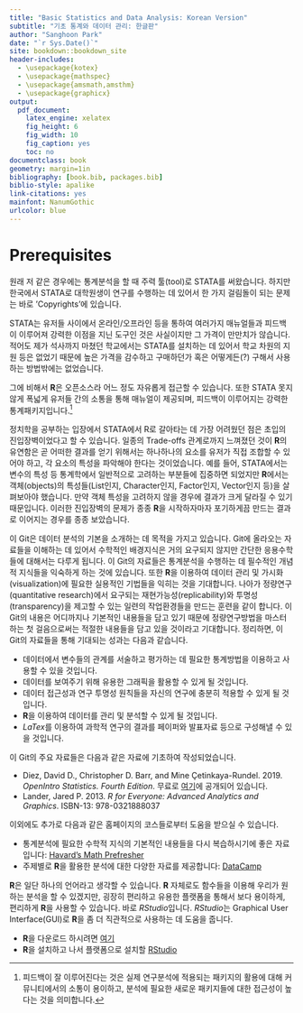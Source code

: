```yaml
--- 
title: "Basic Statistics and Data Analysis: Korean Version"
subtitle: "기초 통계와 데이터 관리: 한글판"
author: "Sanghoon Park"
date: "`r Sys.Date()`"
site: bookdown::bookdown_site
header-includes:
  - \usepackage{kotex}
  - \usepackage{mathspec}
  - \usepackage{amsmath,amsthm}
  - \usepackage{graphicx}
output: 
  pdf_document: 
    latex_engine: xelatex
    fig_height: 6
    fig_width: 10
    fig_caption: yes
    toc: no
documentclass: book
geometry: margin=1in
bibliography: [book.bib, packages.bib]
biblio-style: apalike
link-citations: yes
mainfont: NanumGothic
urlcolor: blue
---
```


# Prerequisites

원래 저 같은 경우에는 통계분석을 할 때 주력 툴(tool)로 STATA를 써왔습니다. 하지만 한국에서 STATA로 대학원생이 연구를 수행하는 데 있어서 한 가지 걸림돌이 되는 문제는 바로 'Copyrights'에 있습니다.

STATA는 유저들 사이에서 온라인/오프라인 등을 통하여 여러가지 매뉴얼들과 피드백이 이루어져 강력한 이점을 지닌 도구인 것은 사실이지만 그 가격이 만만치가 않습니다. 적어도 제가 석사까지 마쳤던 학교에서는 STATA를 설치하는 데 있어서 학교 차원의 지원 등은 없었기 때문에 높은 가격을 감수하고 구매하던가 혹은 어떻게든(?) 구해서 사용하는 방법밖에는 없었습니다.

그에 비해서 **R**은 오픈소스라 어느 정도 자유롭게 접근할 수 있습니다. 또한 STATA 못지 않게 폭넓게 유저들 간의 소통을 통해 매뉴얼이 제공되며, 피드백이 이루어지는 강력한 통계패키지입니다.[^1-1] 

정치학을 공부하는 입장에서 STATA에서 R로 갈아타는 데 가장 어려웠던 점은 초입의 진입장벽이었다고 할 수 있습니다. 일종의 Trade-offs 관계로까지 느껴졌던 것이 **R**의 유연함은 곧 어떠한 결과를 얻기 위해서는 하나하나의 요소를 유저가 직접 조합할 수 있어야 하고, 각 요소의 특성을 파악해야 한다는 것이었습니다. 예를 들어, STATA에서는 변수의 특성 등 통계학에서 일반적으로 고려하는 부분들에 집중하면 되었지만 **R**에서는 객체(objects)의 특성들(List인지, Character인지, Factor인지, Vector인지 등)을 살펴보아야 했습니다. 만약 객체 특성을 고려하지 않을 경우에 결과가 크게 달라질 수 있기 때문입니다. 이러한 진입장벽의 문제가 종종 **R**을 시작하자마자 포기하게끔 만드는 결과로 이어지는 경우를 종종 보았습니다.

이 Git은 데이터 분석의 기본을 소개하는 데 목적을 가지고 있습니다. Git에 올라오는 자료들을 이해하는 데 있어서 수학적인 배경지식은 거의 요구되지 않지만 간단한 응용수학들에 대해서는 다루게 됩니다. 이 Git의 자료들은 통계분석을 수행하는 데 필수적인 개념적 지식들을 익숙하게 하는 것에 있습니다. 또한 **R**을 이용하여 데이터 관리 및 가시화(visualization)에 필요한 실용적인 기법들을 익히는 것을 기대합니다. 나아가 정량연구(quantitative research)에서 요구되는 재현가능성(replicability)와 투명성(transparency)을 제고할 수 있는 일련의 작업환경들을 만드는 훈련을 같이 합니다. 이 Git의 내용은 어디까지나 기본적인 내용들을 담고 있기 때문에 정량연구방법을 마스터하는 첫 걸음으로써는 적절한 내용들을 담고 있을 것이라고 기대합니다. 정리하면, 이 Git의 자료들을 통해 기대되는 성과는 다음과 같습니다.

  + 데이터에서 변수들의 관계를 서술하고 평가하는 데 필요한 통계방법을 이용하고 사용할 수 있을 것입니다.
  + 데이터를 보여주기 위해 유용한 그래픽을 활용할 수 있게 될 것입니다.
  + 데이터 접근성과 연구 투명성 원칙들을 자신의 연구에 충분히 적용할 수 있게 될 것입니다.
  + **R**을 이용하여 데이터를 관리 및 분석할 수 있게 될 것입니다.
  + *LaTex*를 이용하여 과학적 연구의 결과를 페이퍼와 발표자료 등으로 구성해낼 수 있을 것입니다.
  
이 Git의 주요 자료들은 다음과 같은 자료에 기초하여 작성되었습니다.

  + Diez, David D., Christopher D. Barr, and Mine Çetinkaya-Rundel. 2019. *OpenIntro Statistics. Fourth Edition*. 무료로 [여기](https://www.openintro.org/stat/textbook.php?stat_book=os)에 공개되어 있습니다.
  + Lander, Jared P. 2013. *R for Everyone: Advanced Analytics and Graphics*. ISBN-13: 978-0321888037

이외에도 추가로 다음과 같은 홈페이지의 코스들로부터 도움을 받으실 수 있습니다.

  + 통계분석에 필요한 수학적 지식의 기본적인 내용들을 다시 복습하시기에 좋은 자료입니다: [Havard's Math Prefresher](https://projects.iq.harvard.edu/prefresher)
  + 주제별로 **R**을 활용한 분석에 대한 다양한 자료를 제공합니다: [DataCamp](https://www.datacamp.com/courses/free-introduction-to-r)

**R**은 일단 하나의 언어라고 생각할 수 있습니다. **R** 자체로도 함수들을 이용해 우리가 원하는 분석을 할 수 있겠지만, 굉장히 편리하고 유용한 플랫폼을 통해서 보다 용이하게, 편리하게 **R**을 사용할 수 있습니다. 바로 *RStudio*입니다. *RStudio*는 Graphical User Interface(GUI)로 **R**을 좀 더 직관적으로 사용하는 데 도움을 줍니다.

  + **R**을 다운로드 하시려면 [여기](https://cloud.r-project.org/)
  + **R**을 설치하고 나서 플랫폼으로 설치할 [RStudio](https://www.rstudio.com/products/rstudio/download/#download)



[^1-1]: 피드백이 잘 이루어진다는 것은 실제 연구분석에 적용되는 패키지의 활용에 대해 커뮤니티에서의 소통이 용이하고, 분석에 필요한 새로운 패키지들에 대한 접근성이 높다는 것을 의미합니다.